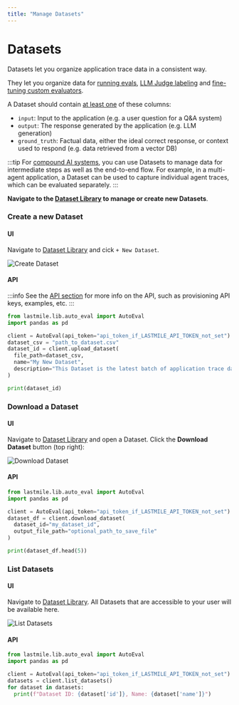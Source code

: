 ```yaml
---
title: "Manage Datasets"
---
```



# Datasets

Datasets let you organize application trace data in a consistent way.

They let you organize data for [running evals](/quickstart), [LLM Judge labeling](/autoeval/labeling) and [fine-tuning custom evaluators](/autoeval/fine-tune).

A Dataset should contain <u>at least one</u> of these columns:
- `input`: Input to the application (e.g. a user question for a Q&A system)
- `output`: The response generated by the application (e.g. LLM generation)
- `ground_truth`: Factual data, either the ideal correct response, or context used to respond (e.g. data retrieved from a vector DB)

:::tip
For [compound AI systems](https://bair.berkeley.edu/blog/2024/02/18/compound-ai-systems/), you can use Datasets to manage
data for intermediate steps as well as the end-to-end flow. For example, in a multi-agent application, a Dataset can be used to capture individual agent traces,
which can be evaluated separately.
:::

**Navigate to the [Dataset Library](https://lastmileai.dev/datasets) to manage or create new Datasets**.

### Create a new Dataset

#### UI

Navigate to [Dataset Library](https://lastmileai.dev/datasets) and cick `+ New Dataset`.

![Create Dataset](/img/datasets/create_dataset.png)

#### API

:::info
See the [API section](/category/api) for more info on the API, such as provisioning API keys, examples, etc.
:::

<Tabs groupId="create_dataset">
  <TabItem value="python">
  
  ```python title="upload_dataset"
from lastmile.lib.auto_eval import AutoEval
import pandas as pd

client = AutoEval(api_token="api_token_if_LASTMILE_API_TOKEN_not_set")
dataset_csv = "path_to_dataset.csv"
dataset_id = client.upload_dataset(
    file_path=dataset_csv,
    name="My New Dataset",
    description="This Dataset is the latest batch of application trace data" 
)

print(dataset_id)
```

  </TabItem>
</Tabs>

### Download a Dataset

#### UI

Navigate to [Dataset Library](https://lastmileai.dev/datasets) and open a Dataset. Click the **Download Dataset** button (top right):

![Download Dataset](/img/datasets/get_dataset.png)

#### API

<Tabs groupId="create_dataset">
  <TabItem value="python">
  
  ```python title="download_dataset"
from lastmile.lib.auto_eval import AutoEval
import pandas as pd

client = AutoEval(api_token="api_token_if_LASTMILE_API_TOKEN_not_set")
dataset_df = client.download_dataset(
    dataset_id="my_dataset_id",
    output_file_path="optional_path_to_save_file" 
)

print(dataset_df.head(5))
```

  </TabItem>
</Tabs>

### List Datasets

#### UI

Navigate to [Dataset Library](https://lastmileai.dev/datasets). All Datasets that are accessible to your user will be available here.

![List Datasets](/img/datasets/list_datasets.png)

#### API

<Tabs groupId="list_datasets">
  <TabItem value="python">
  
  ```python title="list_datasets"
from lastmile.lib.auto_eval import AutoEval
import pandas as pd

client = AutoEval(api_token="api_token_if_LASTMILE_API_TOKEN_not_set")
datasets = client.list_datasets()
for dataset in datasets:
    print(f"Dataset ID: {dataset['id']}, Name: {dataset['name']}")
```

  </TabItem>
</Tabs>